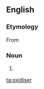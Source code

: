 ==English==

===Etymology===
From {{suffix|en|oxidise|er|id2=agent noun}}

===Noun===
{{en-noun}}

# {{standard spelling of|from=non-Oxford British spelling|oxidizer}}

[[ta:oxidiser]]